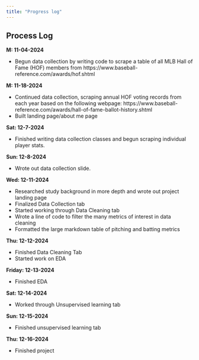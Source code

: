 ```yaml
---
title: "Progress log"
---
```


## Process Log

**M: 11-04-2024** 

* Begun data collection by writing code to scrape a table of all MLB Hall of Fame (HOF) members from https://www.baseball-reference.com/awards/hof.shtml

**M: 11-18-2024**

* Continued data collection, scraping annual HOF voting records from each year based on the following webpage: https://www.baseball-reference.com/awards/hall-of-fame-ballot-history.shtml
* Built landing page/about me page

**Sat: 12-7-2024**

* Finished writing data collection classes and begun scraping individual player stats.


**Sun: 12-8-2024**

* Wrote out data collection slide.

**Wed: 12-11-2024**

* Researched study background in more depth and wrote out project landing page
* Finalized Data Collection tab
* Started working through Data Cleaning tab
* Wrote a line of code to filter the many metrics of interest in data cleaning
* Formatted the large markdown table of pitching and batting metrics

**Thu: 12-12-2024**
  
  * Finished Data Cleaning Tab
  * Started work on EDA

**Friday: 12-13-2024**
  
  * Finished EDA
  

**Sat: 12-14-2024**
  
  * Worked through Unsupervised learning tab
  

**Sun: 12-15-2024**
  
  * Finished unsupervised learning tab

**Thu: 12-16-2024**
  
  * Finished project